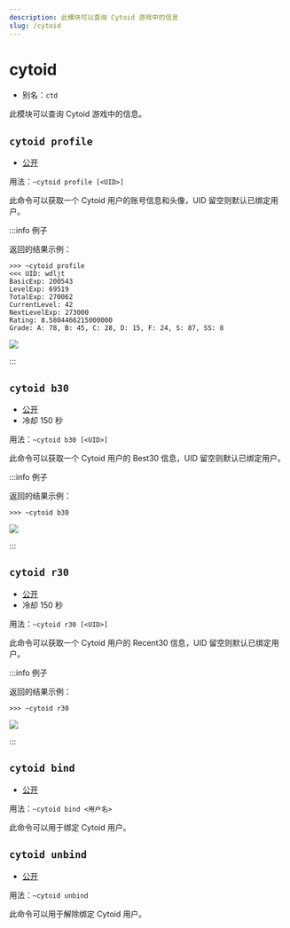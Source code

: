 ```yaml
---
description: 此模块可以查询 Cytoid 游戏中的信息
slug: /cytoid
---
```


# cytoid

- 别名：`ctd`

此模块可以查询 Cytoid 游戏中的信息。

## `cytoid profile`

- [公开](permissions)

用法：`~cytoid profile [<UID>]`

此命令可以获取一个 Cytoid 用户的账号信息和头像，UID 留空则默认已绑定用户。

:::info 例子

返回的结果示例：

```
>>> ~cytoid profile
<<< UID: wdljt
BasicExp: 200543
LevelExp: 69519
TotalExp: 270062
CurrentLevel: 42
NextLevelExp: 273000
Rating: 8.5804466215000000
Grade: A: 78, B: 45, C: 28, D: 15, F: 24, S: 87, SS: 8
```

![](https://s1.ax1x.com/2023/09/02/pPBLmuj.png)

:::

## `cytoid b30`

- [公开](permissions)
- 冷却 150 秒

用法：`~cytoid b30 [<UID>]`

此命令可以获取一个 Cytoid 用户的 Best30 信息，UID 留空则默认已绑定用户。

:::info 例子

返回的结果示例：

```
>>> ~cytoid b30
```

![](https://s1.ax1x.com/2023/09/02/pPBLTxg.png)

:::

## `cytoid r30`

- [公开](permissions)
- 冷却 150 秒

用法：`~cytoid r30 [<UID>]`

此命令可以获取一个 Cytoid 用户的 Recent30 信息，UID 留空则默认已绑定用户。

:::info 例子

返回的结果示例：

```
>>> ~cytoid r30
```

![](https://s1.ax1x.com/2023/09/02/pPBLnDs.png)

:::

## `cytoid bind`

- [公开](permissions)

用法：`~cytoid bind <用户名>`

此命令可以用于绑定 Cytoid 用户。

## `cytoid unbind`

- [公开](permissions)

用法：`~cytoid unbind`

此命令可以用于解除绑定 Cytoid 用户。
